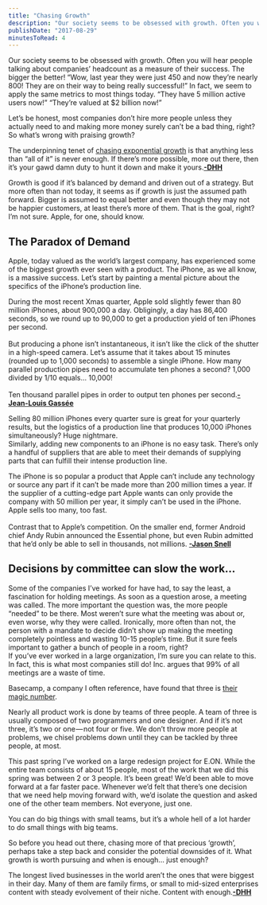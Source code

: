 ```yaml
---
title: "Chasing Growth"
description: "Our society seems to be obsessed with growth. Often you will hear people talking about companies’ headcount as a measure of their success. The bigger the better! “Wow, last year they were just 450 and now they’re nearly 800! They are on their way to being really successful!” In fact, we seem to apply the same metrics to most things today. “They have 5 million active users now!” “They’re valued at $2 billion now!”\n\n\nLet’s be honest, most companies don’t hire more people unless they actually need "
publishDate: "2017-08-29"
minutesToRead: 4
---
```


<p>Our society seems to be obsessed with growth. Often you will hear people talking about companies’ headcount as a measure of their success. The bigger the better! “Wow, last year they were just 450 and now they’re nearly 800! They are on their way to being really successful!” In fact, we seem to apply the same metrics to most things today. “They have 5 million active users now!” “They’re valued at $2 billion now!”</p>
<p>Let’s be honest, most companies don’t hire more people unless they actually need to and making more money surely can’t be a bad thing, right? So what’s wrong with praising growth?</p>

<div class="blockquote">
<div><p>The underpinning tenet of <a href="https://m.signalvnoise.com/exponential-growth-devours-and-corrupts-c5562fbf131?ref=antonsten.com">chasing exponential growth</a> is that anything less than “all of it” is never enough. If there’s more possible, more out there, then it’s your gawd damn duty to hunt it down and make it yours.<strong><a href="https://m.signalvnoise.com/enough-1d48019c7335?ref=antonsten.com">-DHH</a></strong></p></div>
</div>

<p>Growth is good if it’s balanced by demand and driven out of a strategy. But more often than not today, it seems as if growth is just the assumed path forward. Bigger is assumed to equal better and even though they may not be happier customers, at least there’s more of them. That is the goal, right? I’m not sure. Apple, for one, should know.</p>
<h2 id="the-paradox-of-demand">The Paradox of Demand</h2>
<p>Apple, today valued as the world’s largest company, has experienced some of the biggest growth ever seen with a product. The iPhone, as we all know, is a massive success. Let’s start by painting a mental picture about the specifics of the iPhone’s production line.</p>

<div class="blockquote">
<div><p>During the most recent Xmas quarter, Apple sold slightly fewer than 80 million iPhones, about 900,000 a day. Obligingly, a day has 86,400 seconds, so we round up to 90,000 to get a production yield of ten iPhones per second.<br /><br />But producing a phone isn’t instantaneous, it isn’t like the click of the shutter in a high-speed camera. Let’s assume that it takes about 15 minutes (rounded up to 1,000 seconds) to assemble a single iPhone. How many parallel production pipes need to accumulate ten phones a second? 1,000 divided by 1/10 equals… 10,000!<br /><br />Ten thousand parallel pipes in order to output ten phones per second.<strong><a href="https://mondaynote.com/apple-culture-after-ten-years-of-iphone-dbc65f4438aa?ref=antonsten.com">-Jean-Louis Gassée</a></strong></p></div>
</div>

<p>Selling 80 million iPhones every quarter sure is great for your quarterly results, but the logistics of a production line that produces 10,000 iPhones simultaneously? Huge nightmare.<br />
Similarly, adding new components to an iPhone is no easy task. There’s only a handful of suppliers that are able to meet their demands of supplying parts that can fulfill their intense production line.</p>

<div class="blockquote">
<div><p>The iPhone is so popular a product that Apple can’t include any technology or source any part if it can’t be made more than 200 million times a year. If the supplier of a cutting-edge part Apple wants can only provide the company with 50 million per year, it simply can’t be used in the iPhone. Apple sells too many, too fast.<br /><br />Contrast that to Apple’s competition. On the smaller end, former Android chief Andy Rubin announced the Essential phone, but even Rubin admitted that he’d only be able to sell in thousands, not millions. <strong><a href="http://www.macworld.com/article/3207552/iphone-ipad/apples-risky-balancing-act-with-the-next-iphone.html?ref=antonsten.com">-Jason Snell</a></strong></p></div>
</div>

<h2 id="decisions-by-committee-can-slow-the-work%E2%80%A6">Decisions by committee can slow the work…</h2>
<p>Some of the companies I’ve worked for have had, to say the least, a fascination for holding meetings. As soon as a question arose, a meeting was called. The more important the question was, the more people “needed” to be there. Most weren’t sure what the meeting was about or, even worse, why they were called. Ironically, more often than not, the person with a mandate to decide didn’t show up making the meeting completely pointless and wasting 10-15 people’s time. But it sure feels important to gather a bunch of people in a room, right?<br />
If you’ve ever worked in a large organization, I’m sure you can relate to this. In fact, this is what most companies still do! Inc. argues that 99% of all meetings are a waste of time.</p>
<p>Basecamp, a company I often reference, have found that three is <a href="https://m.signalvnoise.com/threes-company-df77db78d1af?ref=antonsten.com">their magic number</a>.</p>

<div class="blockquote">
<div><p>Nearly all product work is done by teams of three people. A team of three is usually composed of two programmers and one designer. And if it’s not three, it’s two or one — not four or five. We don’t throw more people at problems, we chisel problems down until they can be tackled by three people, at most.</p></div>
</div>

<p>This past spring I’ve worked on a large redesign project for E.ON. While the entire team consists of about 15 people, most of the work that we did this spring was between 2 or 3 people. It’s been great! We’d been able to move forward at a far faster pace. Whenever we’d felt that there’s one decision that we need help moving forward with, we’d isolate the question and asked one of the other team members. Not everyone, just one.</p>
<p>You can do big things with small teams, but it’s a whole hell of a lot harder to do small things with big teams.</p>
<p>So before you head out there, chasing more of that precious ‘growth’, perhaps take a step back and consider the potential downsides of it. What growth is worth pursuing and when is enough… just enough?</p>

<div class="blockquote">
<div><p>The longest lived businesses in the world aren’t the ones that were biggest in their day. Many of them are family firms, or small to mid-sized enterprises content with steady evolvement of their niche. Content with enough.<strong><a href="https://m.signalvnoise.com/enough-1d48019c7335?ref=antonsten.com">-DHH</a></strong></p></div>
</div>